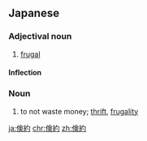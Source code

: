 ==Japanese==
{{ja-kanjitab|けん|やく|yomi=on}}

===Adjectival noun===
{{ja-adj|infl=na|けんやく}}

# [[frugal]]

====Inflection====
{{ja-na|けんやく}}

===Noun===
{{ja-noun|けんやく}}

# to not waste money; [[thrift]], [[frugality]]

[[ja:倹約]]
[[chr:倹約]]
[[zh:倹約]]